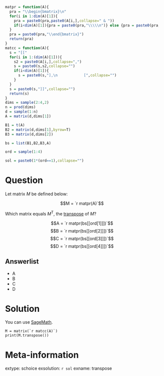 ```r
matpr = function(A){
  pra = "\\begin{bmatrix}\n"
  for(i in 1:dim(A)[1]){
    pra = paste0(pra,paste0(A[i,],collapse=" & "))
    if(i<dim(A)[1]){pra = paste0(pra,"\\\\\n")} else {pra = paste0(pra,"\n")}
  }
  pra = paste0(pra,"\\end{bmatrix}")
  return(pra)
}
matcc = function(A){
  s = "[["
  for(i in 1:(dim(A)[1])){
    s2 = paste0(A[i,],collapse=",")
    s = paste0(s,s2,collapse="")
    if(i<dim(A)[1]){
      s = paste0(s,"],\n            [",collapse="")
    }
  }
  s = paste0(s,"]]",collapse="")
  return(s)
}
dims = sample(2:4,2)
n = prod(dims)
d = sample(1:n)
A = matrix(d,dims[1])

B1 = t(A)
B2 = matrix(d,dims[1],byrow=T)
B3 = matrix(d,dims[2])

bs = list(B1,B2,B3,A)

ord = sample(1:4)

sol = paste0(1*(ord==1),collapse="")

```

Question
========

Let matrix $M$ be defined below:

$$M = `r matpr(A)`$$

Which matrix equals $M^\mathrm{T}$, the [transpose](https://en.wikipedia.org/wiki/Transpose) of $M$?

$$A = `r matpr(bs[[ord[1]]])`$$
$$B = `r matpr(bs[[ord[2]]])`$$
$$C = `r matpr(bs[[ord[3]]])`$$
$$D = `r matpr(bs[[ord[4]]])`$$

Answerlist
--------

* A
* B
* C
* D


Solution
========

You can use [SageMath](https://sagecell.sagemath.org/).

```
M = matrix(`r matcc(A)`)
print(M.transpose())
```


Meta-information
============
extype: schoice
exsolution: `r sol`
exname: transpose